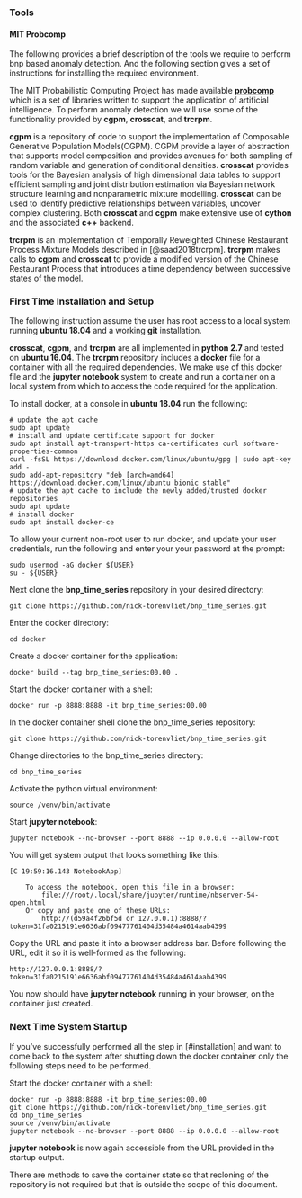 ### Tools

#### MIT Probcomp
The following provides a brief description of the tools we require to perform bnp based anomaly detection.  And the following section gives a set of instructions for installing the required environment.  

The MIT Probabilistic Computing Project has made available [__probcomp__](https://github.com/probcomp) which is a set of libraries written to support the application of artificial intelligence.   To perform anomaly detection we will use some of the functionality provided by __cgpm__, __crosscat__, and __trcrpm__.  

__cgpm__ is a repository of code to support the implementation of Composable Generative Population Models(CGPM).  CGPM provide a layer of abstraction that supports model composition and provides avenues for both sampling of random variable and generation of conditional densities. __crosscat__ provides tools for the Bayesian analysis of high dimensional data tables to support efficient sampling and joint distribution estimation via Bayesian network structure learning and nonparametric mixture modelling.  __crosscat__ can be used to identify predictive relationships between variables, uncover complex clustering.  Both __crosscat__ and __cgpm__ make extensive use of __cython__ and the associated  __c++__ backend. 

__trcrpm__ is an implementation of Temporally Reweighted Chinese Restaurant Process Mixture Models described in [@saad2018trcrpm].  __trcrpm__ makes calls to __cgpm__ and __crosscat__ to provide a modified version of the Chinese Restaurant Process that introduces a time dependency between successive states of the model.   

### First Time Installation and Setup {#installation}
The following instruction assume the user has root access to a local system running __ubuntu 18.04__ and a working __git__ installation.

__crosscat__, __cgpm__, and __trcrpm__ are all implemented in __python 2.7__ and tested on __ubuntu 16.04__.  The __trcrpm__ repository includes a __docker__ file for a container with all the required dependencies.  We make use of this docker file and the __jupyter notebook__ system to create and run a container on a local system from which to access the code required for the application.  

To install docker, at a console in __ubuntu 18.04__ run the following:
```
# update the apt cache
sudo apt update
# install and update certificate support for docker
sudo apt install apt-transport-https ca-certificates curl software-properties-common
curl -fsSL https://download.docker.com/linux/ubuntu/gpg | sudo apt-key add -
sudo add-apt-repository "deb [arch=amd64] https://download.docker.com/linux/ubuntu bionic stable"
# update the apt cache to include the newly added/trusted docker repositories
sudo apt update
# install docker
sudo apt install docker-ce
```
To allow your current non-root user to run docker, and update your user credentials, run the following and enter your your password at the prompt:
```
sudo usermod -aG docker ${USER}
su - ${USER}
```
Next clone the __bnp_time_series__ repository in your desired directory:
```
git clone https://github.com/nick-torenvliet/bnp_time_series.git
```
Enter the docker directory:
```
cd docker
```
Create a docker container for the application:
```
docker build --tag bnp_time_series:00.00 .
```
Start the docker container with a shell:
```
docker run -p 8888:8888 -it bnp_time_series:00.00 
```
In the docker container shell clone the bnp_time_series repository:
```
git clone https://github.com/nick-torenvliet/bnp_time_series.git
```
Change directories to the bnp_time_series directory:
```
cd bnp_time_series
```
Activate the python virtual environment:
```
source /venv/bin/activate
```
Start __jupyter notebook__:
```
jupyter notebook --no-browser --port 8888 --ip 0.0.0.0 --allow-root
```
You will get system output that looks something like this:
```
[C 19:59:16.143 NotebookApp] 
    
    To access the notebook, open this file in a browser:
        file:///root/.local/share/jupyter/runtime/nbserver-54-open.html
    Or copy and paste one of these URLs:
        http://(d59a4f26bf5d or 127.0.0.1):8888/?token=31fa0215191e6636abf09477761404d35484a4614aab4399

```
Copy the URL and paste it into a browser address bar.  Before following the URL, edit it so it is well-formed as the following:
```
http://127.0.0.1:8888/?token=31fa0215191e6636abf09477761404d35484a4614aab4399
```
You now should have __jupyter notebook__ running in your browser, on the container just created. 

### Next Time System Startup

If you've successfully performed all the step in [#installation] and want to come back to the system after shutting down the docker container only the following steps need to be performed.

Start the docker container with a shell:
```
docker run -p 8888:8888 -it bnp_time_series:00.00 
git clone https://github.com/nick-torenvliet/bnp_time_series.git
cd bnp_time_series
source /venv/bin/activate
jupyter notebook --no-browser --port 8888 --ip 0.0.0.0 --allow-root
```
__jupyter notebook__ is now again accessible from the URL provided in the startup output. 

There are methods to save the container state so that recloning of the repository is not required but that is outside the scope of this document. 





